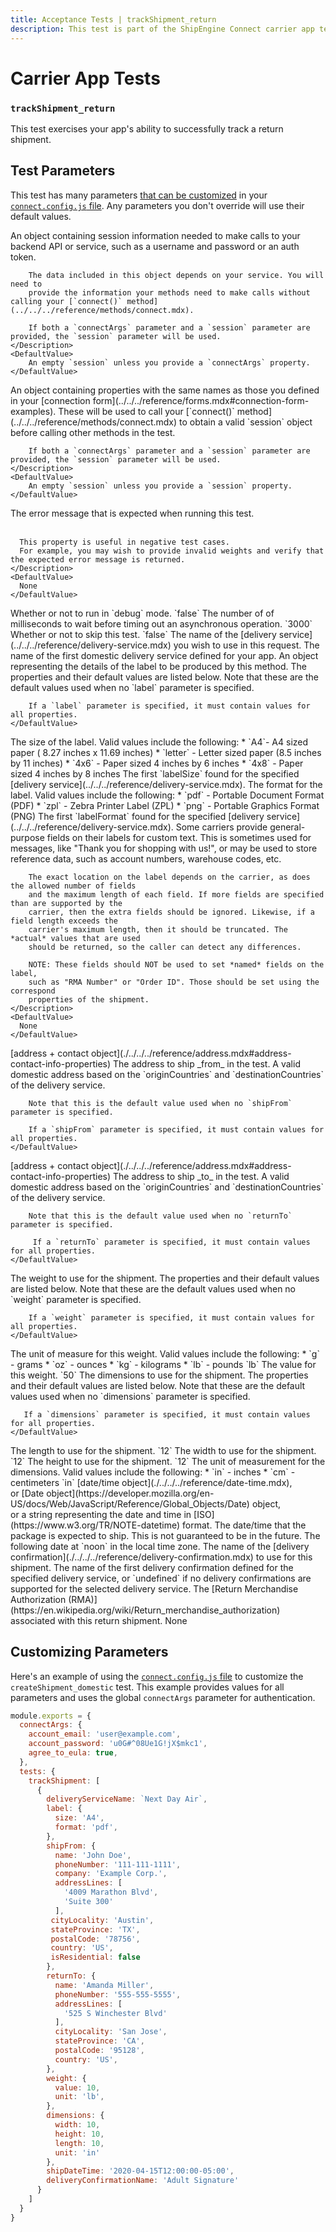 ```yaml
---
title: Acceptance Tests | trackShipment_return
description: This test is part of the ShipEngine Connect carrier app test suite.
---
```


Carrier App Tests
==================================

### `trackShipment_return`

This test exercises your app's ability to successfully track a return shipment.

Test Parameters
-------------------------
This test has many parameters [that can be customized](#customizing-parameters) in your [`connect.config.js` file](../../../testing/config.mdx). Any parameters you don't override will use their default values.

<Reference>

  <Field name="session" type="object">
    <Description>
        An object containing session information needed to make calls to your backend API or service, such as
        a username and password or an auth token.

        The data included in this object depends on your service. You will need to
        provide the information your methods need to make calls without calling your [`connect()` method](../../../reference/methods/connect.mdx).

        If both a `connectArgs` parameter and a `session` parameter are provided, the `session` parameter will be used.
    </Description>
    <DefaultValue>
        An empty `session` unless you provide a `connectArgs` property.
    </DefaultValue>
  </Field>

  <Field name="connectArgs" type="object">
    <Description>
        An object containing properties with the same names as those you defined in
        your [connection form](../../../reference/forms.mdx#connection-form-examples). These will be used to call your
        [`connect()` method](../../../reference/methods/connect.mdx) to obtain a valid `session` object before calling other methods in the test.

        If both a `connectArgs` parameter and a `session` parameter are provided, the `session` parameter will be used.
    </Description>
    <DefaultValue>
        An empty `session` unless you provide a `session` property.
    </DefaultValue>
  </Field>

  <Field name="expectedErrorMessage" type="string">
    <Description>
      The error message that is expected when running this test.
      <br/> <br/>

      This property is useful in negative test cases.
      For example, you may wish to provide invalid weights and verify that the expected error message is returned.
    </Description>
    <DefaultValue>
      None
    </DefaultValue>
  </Field>

  <Field name="debug" type="boolean">
    <Description>
      Whether or not to run in `debug` mode.
    </Description>
    <DefaultValue>
      `false`
    </DefaultValue>
  </Field>

  <Field name="timeout" type="number">
    <Description>
      The number of of milliseconds to wait before timing out an asynchronous operation.
    </Description>
    <DefaultValue>
      `3000`
    </DefaultValue>
  </Field>

  <Field name="skip" type="boolean">
    <Description>
      Whether or not to skip this test.
    </Description>
    <DefaultValue>
      `false`
    </DefaultValue>
  </Field>

  <Field name="deliveryServiceName" type="string">
    <Description>
         The name of the [delivery service](../../../reference/delivery-service.mdx) you wish to use in this request.
    </Description>
    <DefaultValue>
      The name of the first domestic delivery service defined for your app.
    </DefaultValue>
  </Field>

  <Field name="label" type="object">
    <Description>
      An object representing the details of the label to be produced by this method.
    </Description>
    <DefaultValue>
        The properties and their default values are listed below. Note that these are the default values used when no `label` parameter is specified.

        If a `label` parameter is specified, it must contain values for all properties.
    </DefaultValue>
  </Field>

  <Field name="label.size" type="string">
    <Description>
        The size of the label. Valid values include the following:
         * `A4`- A4 sized paper ( 8.27 inches x 11.69 inches)
         * `letter` - Letter sized paper (8.5 inches by 11 inches)
         * `4x6` - Paper sized 4 inches by 6 inches
         * `4x8` - Paper sized 4 inches by 8 inches
    </Description>
    <DefaultValue>
        The first `labelSize` found for the specified [delivery service](../../../reference/delivery-service.mdx).
    </DefaultValue>
  </Field>

  <Field name="label.format" type="string">
    <Description>
        The format for the label. Valid values include the following:
        * `pdf` - Portable Document Format (PDF)
        * `zpl` - Zebra Printer Label (ZPL)
        * `png` - Portable Graphics Format (PNG)
    </Description>
    <DefaultValue>
        The first `labelFormat` found for the specified [delivery service](../../../reference/delivery-service.mdx).
    </DefaultValue>
  </Field>

  <Field name="label.referenceFields" type="string[]">
      <Description>Some carriers provide general-purpose fields on their labels for custom text.
        This is sometimes used for messages, like "Thank you for shopping with us!",
        or may be used to store reference data, such as account numbers, warehouse codes, etc.

        The exact location on the label depends on the carrier, as does the allowed number of fields
        and the maximum length of each field. If more fields are specified than are supported by the
        carrier, then the extra fields should be ignored. Likewise, if a field length exceeds the
        carrier's maximum length, then it should be truncated. The *actual* values that are used
        should be returned, so the caller can detect any differences.

        NOTE: These fields should NOT be used to set *named* fields on the label,
        such as "RMA Number" or "Order ID". Those should be set using the correspond
        properties of the shipment.
    </Description>
    <DefaultValue>
      None
    </DefaultValue>
  </Field>

  <Field name="shipFrom">
    <Type>
      [address + contact object](./../../../reference/address.mdx#address-contact-info-properties)
    </Type>
    <Description>
        The address to ship _from_ in the test.
    </Description>
    <DefaultValue>
        A valid domestic address based on the `originCountries` and `destinationCountries` of the delivery service.

        Note that this is the default value used when no `shipFrom` parameter is specified.

        If a `shipFrom` parameter is specified, it must contain values for all properties.
    </DefaultValue>
  </Field>

  <Field name="shipTo">
    <Type>
      [address + contact object](./../../../reference/address.mdx#address-contact-info-properties)
    </Type>
    <Description>
       The address to ship _to_ in the test.
    </Description>
    <DefaultValue>
        A valid domestic address based on the `originCountries` and `destinationCountries` of the delivery service.

        Note that this is the default value used when no `returnTo` parameter is specified.

         If a `returnTo` parameter is specified, it must contain values for all properties.
    </DefaultValue>
  </Field>

  <Field name="weight" type="object">
    <Description>
      The weight to use for the shipment.
    </Description>
    <DefaultValue>
        The properties and their default values are listed below. Note that these are the default values used when no `weight` parameter is specified.

        If a `weight` parameter is specified, it must contain values for all properties.
    </DefaultValue>
  </Field>

  <Field name="weight.unit" type="string">
    <Description>
        The unit of measure for this weight. Valid values include the following:
        * `g` - grams
        * `oz` - ounces
        * `kg` - kilograms
        * `lb` - pounds
    </Description>
    <DefaultValue>
      `lb`
    </DefaultValue>
  </Field>

  <Field name="weight.value" type="number">
    <Description>
      The value for this weight.
    </Description>
    <DefaultValue>
        `50`
    </DefaultValue>
  </Field>

  <Field name="dimensions" type="object">
    <Description>
      The dimensions to use for the shipment.
    </Description>
    <DefaultValue>
       The properties and their default values are listed below. Note that these are the default values used when no `dimensions` parameter is specified.

       If a `dimensions` parameter is specified, it must contain values for all properties.
    </DefaultValue>
  </Field>

  <Field name="dimensions.length" type="number">
    <Description>
      The length to use for the shipment.
    </Description>
    <DefaultValue>
      `12`
    </DefaultValue>
  </Field>

  <Field name="dimensions.width" type="number">
    <Description>
      The width to use for the shipment.
    </Description>
    <DefaultValue>
      `12`
    </DefaultValue>
  </Field>

  <Field name="dimensions.height" type="number">
    <Description>
      The height to use for the shipment.
    </Description>
    <DefaultValue>
      `12`
    </DefaultValue>
  </Field>

  <Field name="dimensions.unit" type="string">
    <Description>
      The unit of measurement for the dimensions. Valid values include the following:
        * `in` - inches
        * `cm` - centimeters
    </Description>
    <DefaultValue>
      `in`
    </DefaultValue>
  </Field>

  <Field name="shipDateTime">
    <Type>
      [date/time object](./../../../reference/date-time.mdx), <br/>
      or [Date object](https://developer.mozilla.org/en-US/docs/Web/JavaScript/Reference/Global_Objects/Date) object, <br/>
      or a string representing the date and time in [ISO](https://www.w3.org/TR/NOTE-datetime) format.
    </Type>
    <Description>
      The date/time that the package is expected to ship. This is not guaranteed to be in the future.
    </Description>
    <DefaultValue>
        The following date at `noon` in the local time zone.
    </DefaultValue>
  </Field>

  <Field name="deliveryConfirmationName" type="string">
    <Description>
      The name of the [delivery confirmation](./../../../reference/delivery-confirmation.mdx) to use for this shipment.
    </Description>
    <DefaultValue>
      The name of the first delivery confirmation defined for the specified delivery service, or `undefined` if no
      delivery confirmations are supported for the selected delivery service.
    </DefaultValue>
  </Field>

  <Field name="rmaNumber" type="string">
    <Description>
       The [Return Merchandise Authorization (RMA)](https://en.wikipedia.org/wiki/Return_merchandise_authorization) associated
            with this return shipment.
    </Description>
    <DefaultValue>
      None
    </DefaultValue>
  </Field>

</Reference>


Customizing Parameters
------------------------------
Here's an example of using the [`connect.config.js` file](./../../../testing/config.mdx) to customize the `createShipment_domestic` test. This example provides values for all parameters and uses the global `connectArgs` parameter for authentication.

```javascript
module.exports = {
  connectArgs: {
    account_email: 'user@example.com',
    account_password: 'u0G#^08Ue1G!jX$mkc1',
    agree_to_eula: true,
  },
  tests: {
    trackShipment: [
      {
        deliveryServiceName: `Next Day Air`,
        label: {
          size: 'A4',
          format: 'pdf',
        },
        shipFrom: {
          name: 'John Doe',
          phoneNumber: '111-111-1111',
          company: 'Example Corp.',
          addressLines: [
            '4009 Marathon Blvd',
            'Suite 300'
          ],
         cityLocality: 'Austin',
         stateProvince: 'TX',
         postalCode: '78756',
         country: 'US',
         isResidential: false
        },
        returnTo: {
          name: 'Amanda Miller',
          phoneNumber: '555-555-5555',
          addressLines: [
            '525 S Winchester Blvd'
          ],
          cityLocality: 'San Jose',
          stateProvince: 'CA',
          postalCode: '95128',
          country: 'US',
        },
        weight: {
          value: 10,
          unit: 'lb',
        },
        dimensions: {
          width: 10,
          height: 10,
          length: 10,
          unit: 'in'
        },
        shipDateTime: '2020-04-15T12:00:00-05:00',
        deliveryConfirmationName: 'Adult Signature'
      }
    ]
  }
}
```
